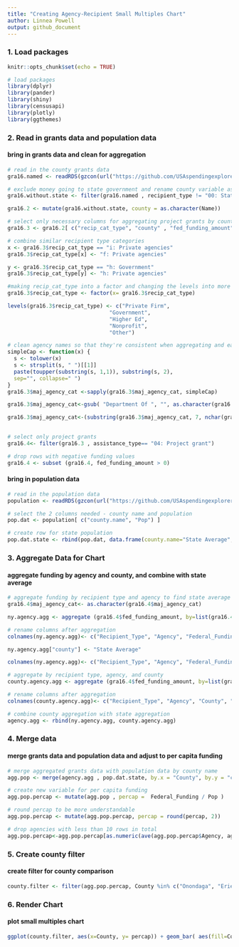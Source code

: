 ```yaml
---
title: "Creating Agency-Recipient Small Multiples Chart"
author: Linnea Powell
output: github_document
---
```


### 1. Load packages
```r
knitr::opts_chunk$set(echo = TRUE)

# load packages
library(dplyr)
library(pander)
library(shiny)
library(censusapi)
library(plotly)
library(ggthemes)

```

### 2. Read in grants data and population data

#### bring in grants data and clean for aggregation
```r
# read in the county grants data
gra16.named <- readRDS(gzcon(url("https://github.com/USAspendingexplorer/USAspending-explorer/blob/master/Data/Processed/NYgra16_counties_named.rds?raw=true")))

# exclude money going to state government and rename county variable as "Name"
gra16.without.state <- filter(gra16.named , recipient_type != "00: State government" )

gra16.2 <- mutate(gra16.without.state, county = as.character(Name))

# select only necessary columns for aggregating project grants by county, agency, and recipient
gra16.3 <- gra16.2[ c("recip_cat_type", "county" , "fed_funding_amount" ,  "maj_agency_cat", "assistance_type" ) ]

# combine similar recipient type categories
x <- gra16.3$recip_cat_type == "i: Private agencies"
gra16.3$recip_cat_type[x] <- "f: Private agencies"

y <- gra16.3$recip_cat_type == "h: Government"
gra16.3$recip_cat_type[y] <- "h: Private agencies"

#making recip_cat_type into a factor and changing the levels into more friendly ones
gra16.3$recip_cat_type <- factor(x= gra16.3$recip_cat_type)

levels(gra16.3$recip_cat_type) <- c("Private Firm",
                                "Government",
                                "Higher Ed",
                                "Nonprofit",
                                "Other")

# clean agency names so that they're consistent when aggregating and easier to read on the chart
simpleCap <- function(x) {
  s <- tolower(x) 
  s <- strsplit(s, " ")[[1]] 
  paste(toupper(substring(s, 1,1)), substring(s, 2), 
  sep="", collapse=" ")
} 
gra16.3$maj_agency_cat <-sapply(gra16.3$maj_agency_cat, simpleCap)

gra16.3$maj_agency_cat<-gsub( "Department Of ", "", as.character(gra16.3$maj_agency_cat), n)

gra16.3$maj_agency_cat<-(substring(gra16.3$maj_agency_cat, 7, nchar(gra16.3$maj_agency_cat)))
  

```

```r
# select only project grants
gra16.4<- filter(gra16.3 , assistance_type== "04: Project grant")

# drop rows with negative funding values
gra16.4 <- subset (gra16.4, fed_funding_amount > 0)
```

#### bring in population data
```r
# read in the population data
population <- readRDS(gzcon(url("https://github.com/USAspendingexplorer/USAspending-explorer/blob/master/Data/Processed/NYcensus.rds?raw=true")))

# select the 2 columns needed - county name and population
pop.dat <- population[ c("county.name", "Pop") ]

# create row for state population
pop.dat.state <- rbind(pop.dat, data.frame(county.name="State Average", Pop=sum(pop.dat$Pop)))

```

### 3. Aggregate Data for Chart

#### aggregate funding by agency and county, and combine with state average
```r
# aggregate funding by recipient type and agency to find state average
gra16.4$maj_agency_cat<- as.character(gra16.4$maj_agency_cat)

ny.agency.agg <- aggregate (gra16.4$fed_funding_amount, by=list(gra16.4$recip_cat_type, gra16.4$maj_agency_cat), FUN=sum, na.rm=TRUE)

# rename columns after aggregation
colnames(ny.agency.agg)<- c("Recipient_Type", "Agency", "Federal_Funding")

ny.agency.agg["county"] <- "State Average"

colnames(ny.agency.agg)<- c("Recipient_Type", "Agency", "Federal_Funding", "County")

# aggregate by recipient type, agency, and county
county.agency.agg <- aggregate (gra16.4$fed_funding_amount, by=list(gra16.4$recip_cat_type, gra16.4$maj_agency_cat, gra16.4$county), FUN=sum, na.rm=TRUE)

# rename columns after aggregation
colnames(county.agency.agg)<- c("Recipient_Type", "Agency", "County", "Federal_Funding")

# combine county aggregation with state aggregation
agency.agg <- rbind(ny.agency.agg, county.agency.agg)

```

### 4. Merge data

#### merge grants data and population data and adjust to per capita funding
```r
# merge aggregated grants data with population data by county name
agg.pop <- merge(agency.agg , pop.dat.state, by.x = "County", by.y = "county.name", all.x=TRUE)

# create new variable for per capita funding
agg.pop.percap <- mutate(agg.pop , percap =  Federal_Funding / Pop )

# round percap to be more understandable
agg.pop.percap <- mutate(agg.pop.percap, percap = round(percap, 2))

# drop agencies with less than 10 rows in total
agg.pop.percap<-agg.pop.percap[as.numeric(ave(agg.pop.percap$Agency, agg.pop.percap$Agency, FUN=length)) >= 10, ]

```

### 5. Create county filter

#### create filter for county comparison
```r
county.filter <- filter(agg.pop.percap, County %in% c("Onondaga", "Erie", "Herkimer"))
```

### 6. Render Chart

#### plot small multiples chart
```r

ggplot(county.filter, aes(x=County, y= percap)) + geom_bar( aes(fill=County), stat="identity") + scale_y_continuous(position = "right", labels = scales::dollar_format(prefix="$", big.mark = ",")) + facet_grid(Agency ~ Recipient_Type, switch="y")+ labs(title="Federal Project Grant Funding by County, Agency, and Recipient", subtitle="Per Capita Funding, FY 2016", caption = "*This chart excludes negative outlays as well as agencies that had less than 10 entries total across recipient types and counties.") + theme_minimal() + theme (strip.text.y = element_text(size=12, angle = 180), strip.text.x = element_text(size=12), plot.title = element_text(size=16), plot.subtitle = element_text(size=13), legend.position="top", legend.title = element_blank(), axis.title.x=element_blank(), legend.key.size = unit(.5, "line"), legend.text=element_text(size=12), axis.title.y= element_blank(), axis.ticks=element_blank(), axis.text.x= element_blank(), panel.background = element_rect(colour = 'gray80'),panel.grid.minor = element_blank(), panel.grid.major =element_blank())
    
```

